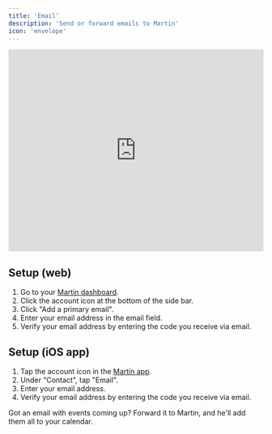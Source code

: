 ```yaml
---
title: 'Email'
description: 'Send or forward emails to Martin'
icon: 'envelope'
---
```


<iframe
  width="100%"
  height="400"
  src="https://www.youtube.com/embed/P0MZp20gK3w?si=0sbkrXsyhuQUgsZQ"
  title="YouTube video player"
  frameborder="0"
  allow="accelerometer; autoplay; clipboard-write; encrypted-media; gyroscope; picture-in-picture"
  allowfullscreen
  ></iframe>

## Setup (web)

1. Go to your [Martin dashboard](https://app.trymartin.com).
2. Click the account icon at the bottom of the side bar.
3. Click "Add a primary email".
4. Enter your email address in the email field.
5. Verify your email address by entering the code you receive via email.

## Setup (iOS app)

1. Tap the account icon in the [Martin app](https://trymartin.com/#section-1).
2. Under "Contact", tap "Email".
3. Enter your email address.
4. Verify your email address by entering the code you receive via email.

<Tip>
    Got an email with events coming up? Forward it to Martin, and he'll add them all to your calendar.
</Tip>